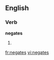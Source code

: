 
==English==

===Verb===
'''negates'''

# {{third-person singular of|[[negate]]}}

[[fr:negates]]
[[vi:negates]]